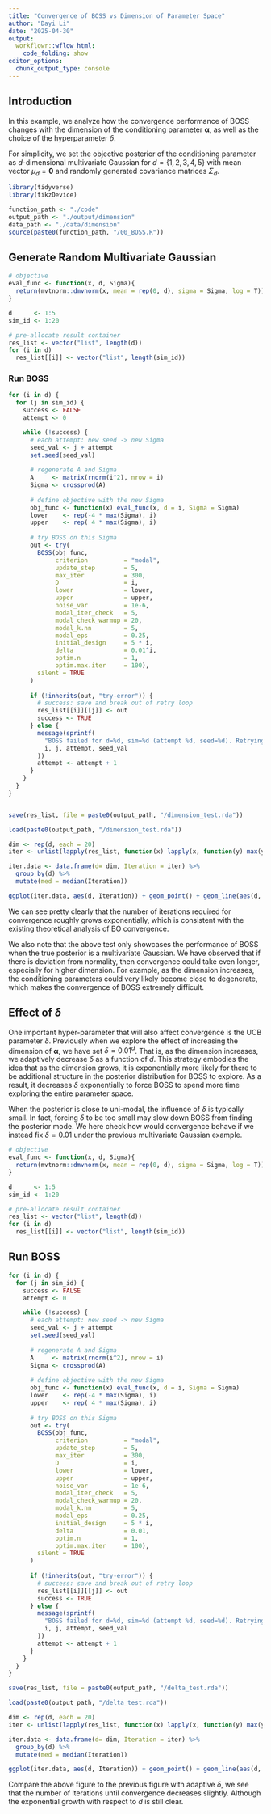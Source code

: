 ```yaml
---
title: "Convergence of BOSS vs Dimension of Parameter Space"
author: "Dayi Li"
date: "2025-04-30"
output: 
  workflowr::wflow_html:
    code_folding: show
editor_options:
  chunk_output_type: console
---
```



## Introduction

In this example, we analyze how the convergence performance of BOSS changes with the dimension of the conditioning parameter $\boldsymbol{\alpha}$, as well as the choice of the hyperparameter $\delta$.

For simplicity, we set the objective posterior of the conditioning parameter as $d$-dimensional multivariate Gaussian for $d = \{1, 2, 3, 4, 5\}$ with mean vector $\mu_d = \mathbf{0}$ and randomly generated covariance matrices $\Sigma_d$. 

```r
library(tidyverse)
library(tikzDevice)

function_path <- "./code"
output_path <- "./output/dimension"
data_path <- "./data/dimension"
source(paste0(function_path, "/00_BOSS.R"))
```

## Generate Random Multivariate Gaussian

```r
# objective
eval_func <- function(x, d, Sigma){
  return(mvtnorm::dmvnorm(x, mean = rep(0, d), sigma = Sigma, log = T))
}

d      <- 1:5
sim_id <- 1:20

# pre-allocate result container
res_list <- vector("list", length(d))
for (i in d) 
  res_list[[i]] <- vector("list", length(sim_id))
```

### Run BOSS

```r

for (i in d) {
  for (j in sim_id) {
    success <- FALSE
    attempt <- 0

    while (!success) {
      # each attempt: new seed -> new Sigma
      seed_val <- j + attempt
      set.seed(seed_val)
      
      # regenerate A and Sigma
      A     <- matrix(rnorm(i^2), nrow = i)
      Sigma <- crossprod(A)
      
      # define objective with the new Sigma
      obj_func <- function(x) eval_func(x, d = i, Sigma = Sigma)
      lower    <- rep(-4 * max(Sigma), i)
      upper    <- rep( 4 * max(Sigma), i)
      
      # try BOSS on this Sigma
      out <- try(
        BOSS(obj_func,
             criterion          = "modal",
             update_step        = 5,
             max_iter           = 300,
             D                  = i,
             lower              = lower,
             upper              = upper,
             noise_var          = 1e-6,
             modal_iter_check   = 5,
             modal_check_warmup = 20,
             modal_k.nn         = 5,
             modal_eps          = 0.25,
             initial_design     = 5 * i,
             delta              = 0.01^i,
             optim.n            = 1,
             optim.max.iter     = 100),
        silent = TRUE
      )
      
      if (!inherits(out, "try-error")) {
        # success: save and break out of retry loop
        res_list[[i]][[j]] <- out
        success <- TRUE
      } else {
        message(sprintf(
          "BOSS failed for d=%d, sim=%d (attempt %d, seed=%d). Retrying with new Sigma…",
          i, j, attempt, seed_val
        ))
        attempt <- attempt + 1
      }
    }
  }
}


save(res_list, file = paste0(output_path, "/dimension_test.rda"))
```

```r
load(paste0(output_path, "/dimension_test.rda"))

dim <- rep(d, each = 20)
iter <- unlist(lapply(res_list, function(x) lapply(x, function(y) max(y$modal_result$i)))) + 5*dim

iter.data <- data.frame(d= dim, Iteration = iter) %>%
  group_by(d) %>%
  mutate(med = median(Iteration))

ggplot(iter.data, aes(d, Iteration)) + geom_point() + geom_line(aes(d, med))
```

We can see pretty clearly that the number of iterations required for convergence roughly grows exponentially, which is consistent with the existing theoretical analysis of BO convergence.

We also note that the above test only showcases the performance of BOSS when the true posterior is a multivariate Gaussian. 
We have observed that if there is deviation from normality, then convergence could take even longer, especially for higher dimension. 
For example, as the dimension increases, the conditioning parameters could very likely become close to degenerate, which makes the convergence of BOSS extremely difficult.

<!-- ## Changes with Sample Size $n$ -->

<!-- We have seen previously how the number of iterations change with the dimension of the parameter space. We now check how the number of iterations required changes with the sample size $n$. It is important to check this since by Bernstein von-Mises (BvM) theorem, the vast majority of the posterior distribution will converge to a Gaussian as the sample size $n$ increases. This would potentially mean that the posterior mode may be harder to locate. -->

<!-- ```{r} -->
<!-- # objective -->
<!-- eval_func <- function(x, sigma){ -->
<!--   return(dnorm(x, 0, sigma, log = T)) -->
<!-- } -->

<!-- n      <- 10^(0:5) -->
<!-- sim_id <- 1:20 -->

<!-- # pre-allocate result container -->
<!-- res_list <- vector("list", length(n)) -->
<!-- for (i in 1:length(n))  -->
<!--   res_list[[i]] <- vector("list", length(sim_id)) -->
<!-- ``` -->


<!-- ### Run BOSS -->

<!-- ```{r eval = F} -->

<!-- for (i in 1:length(n)) { -->
<!--   for (j in sim_id) { -->
<!--     success <- FALSE -->
<!--     attempt <- 0 -->

<!--     while (!success) { -->
<!--       # each attempt: new seed -> new Sigma -->
<!--       seed_val <- j + attempt -->
<!--       set.seed(seed_val) -->

<!--       # regenerate sigma -->
<!--       sigma <- exp(rnorm(1))/sqrt(n[i]) -->

<!--       # define objective with the new Sigma -->
<!--       obj_func <- function(x) eval_func(x, sigma = sigma) -->
<!--       lower    <- -4 -->
<!--       upper    <- 4 -->

<!--       # try BOSS on this Sigma -->
<!--       out <- try( -->
<!--         BOSS(obj_func, -->
<!--              criterion          = "modal", -->
<!--              update_step        = 5, -->
<!--              max_iter           = 300, -->
<!--              D                  = 1, -->
<!--              lower              = lower, -->
<!--              upper              = upper, -->
<!--              noise_var          = 1e-6, -->
<!--              modal_iter_check   = 5, -->
<!--              modal_check_warmup = 5, -->
<!--              modal_k.nn         = 5, -->
<!--              modal_eps          = 0.25, -->
<!--              initial_design     = 4, -->
<!--              delta              = 0.01, -->
<!--              optim.n            = 1, -->
<!--              optim.max.iter     = 100), -->
<!--         silent = TRUE -->
<!--       ) -->

<!--       if (!inherits(out, "try-error")) { -->
<!--         # success: save and break out of retry loop -->
<!--         res_list[[i]][[j]] <- out -->
<!--         success <- TRUE -->
<!--       } else { -->
<!--         message(sprintf( -->
<!--           "BOSS failed for d=%d, sim=%d (attempt %d, seed=%d). Retrying with new Sigma…", -->
<!--           i, j, attempt, seed_val -->
<!--         )) -->
<!--         attempt <- attempt + 1 -->
<!--       } -->
<!--     } -->
<!--   } -->
<!-- } -->

<!-- save(res_list, file = paste0(output_path, "/sample_size_test.rda")) -->
<!-- ``` -->

<!-- ```{r} -->
<!-- load(paste0(output_path, "/sample_size_test.rda")) -->

<!-- n <- rep(log10(n), each = 20) -->
<!-- iter <- unlist(lapply(res_list, function(x) lapply(x, function(y) max(y$modal_result$i)))) -->

<!-- iter.data <- data.frame(n = n, Iteration = iter) %>% -->
<!--   group_by(n) %>% -->
<!--   mutate(mean = mean(Iteration)) -->

<!-- ggplot(iter.data, aes(n, mean)) + geom_line(aes(n, mean)) + ylab('Average iterations') + xlab('log10(n)') -->
<!-- ``` -->

<!-- We can see that based on 1d Gaussian posterior, it does not seem that the number of iterations changes with the sample size $n$. -->

## Effect of $\delta$

One important hyper-parameter that will also affect convergence is the UCB parameter $\delta$. Previously when we explore the effect of increasing the dimension of $\boldsymbol{\alpha}$, we have set $\delta = 0.01^d$. 
That is, as the dimension increases, we adaptively decrease $\delta$ as a function of $d$. 
This strategy embodies the idea that as the dimension grows, it is exponentially more likely for there to be additional structure in the posterior distribution for BOSS to explore.
As a result, it decreases $\delta$ exponentially to force BOSS to spend more time exploring the entire parameter space. 

When the posterior is close to uni-modal, the influence of $\delta$ is typically small. 
In fact, forcing $\delta$ to be too small may slow down BOSS from finding the posterior mode. 
We here check how would convergence behave if we instead fix $\delta = 0.01$ under the previous multivariate Gaussian example.

```r
# objective
eval_func <- function(x, d, Sigma){
  return(mvtnorm::dmvnorm(x, mean = rep(0, d), sigma = Sigma, log = T))
}

d      <- 1:5
sim_id <- 1:20

# pre-allocate result container
res_list <- vector("list", length(d))
for (i in d) 
  res_list[[i]] <- vector("list", length(sim_id))
```

## Run BOSS

```r

for (i in d) {
  for (j in sim_id) {
    success <- FALSE
    attempt <- 0

    while (!success) {
      # each attempt: new seed -> new Sigma
      seed_val <- j + attempt
      set.seed(seed_val)
      
      # regenerate A and Sigma
      A     <- matrix(rnorm(i^2), nrow = i)
      Sigma <- crossprod(A)
      
      # define objective with the new Sigma
      obj_func <- function(x) eval_func(x, d = i, Sigma = Sigma)
      lower    <- rep(-4 * max(Sigma), i)
      upper    <- rep( 4 * max(Sigma), i)
      
      # try BOSS on this Sigma
      out <- try(
        BOSS(obj_func,
             criterion          = "modal",
             update_step        = 5,
             max_iter           = 300,
             D                  = i,
             lower              = lower,
             upper              = upper,
             noise_var          = 1e-6,
             modal_iter_check   = 5,
             modal_check_warmup = 20,
             modal_k.nn         = 5,
             modal_eps          = 0.25,
             initial_design     = 5 * i,
             delta              = 0.01,
             optim.n            = 1,
             optim.max.iter     = 100),
        silent = TRUE
      )
      
      if (!inherits(out, "try-error")) {
        # success: save and break out of retry loop
        res_list[[i]][[j]] <- out
        success <- TRUE
      } else {
        message(sprintf(
          "BOSS failed for d=%d, sim=%d (attempt %d, seed=%d). Retrying with new Sigma…",
          i, j, attempt, seed_val
        ))
        attempt <- attempt + 1
      }
    }
  }
}

save(res_list, file = paste0(output_path, "/delta_test.rda"))
```

```r
load(paste0(output_path, "/delta_test.rda"))

dim <- rep(d, each = 20)
iter <- unlist(lapply(res_list, function(x) lapply(x, function(y) max(y$modal_result$i)))) + 5*dim

iter.data <- data.frame(d= dim, Iteration = iter) %>%
  group_by(d) %>%
  mutate(med = median(Iteration))

ggplot(iter.data, aes(d, Iteration)) + geom_point() + geom_line(aes(d, med))
```

Compare the above figure to the previous figure with adaptive $\delta$, we see that the number of iterations until convergence decreases slightly. 
Although the exponential growth with respect to $d$ is still clear.







